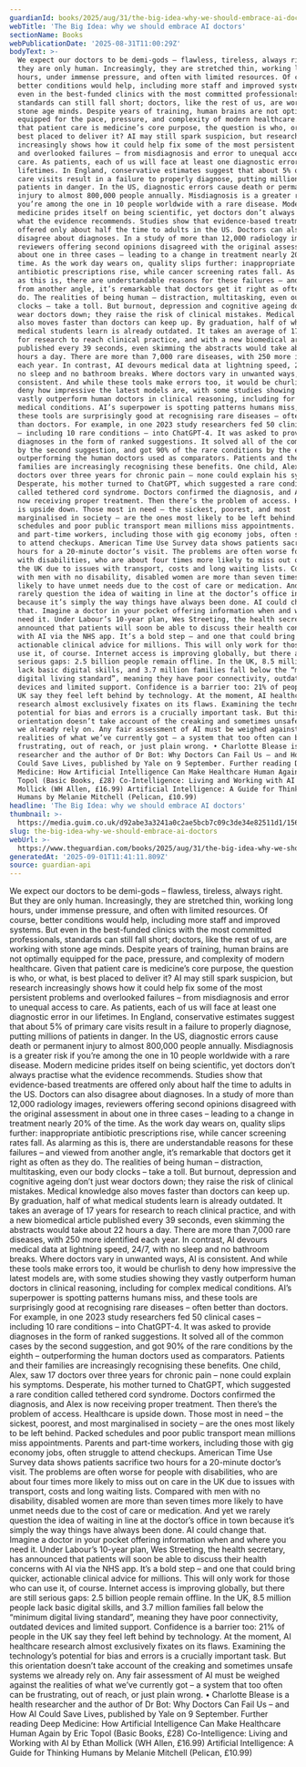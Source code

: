 ```yaml
---
guardianId: books/2025/aug/31/the-big-idea-why-we-should-embrace-ai-doctors
webTitle: 'The Big Idea: why we should embrace AI doctors'
sectionName: Books
webPublicationDate: '2025-08-31T11:00:29Z'
bodyText: >-
  We expect our doctors to be demi-gods – flawless, tireless, always right. But
  they are only human. Increasingly, they are stretched thin, working long
  hours, under immense pressure, and often with limited resources. Of course,
  better conditions would help, including more staff and improved systems. But
  even in the best-funded clinics with the most committed professionals,
  standards can still fall short; doctors, like the rest of us, are working with
  stone age minds. Despite years of training, human brains are not optimally
  equipped for the pace, pressure, and complexity of modern healthcare. Given
  that patient care is medicine’s core purpose, the question is who, or what, is
  best placed to deliver it? AI may still spark suspicion, but research
  increasingly shows how it could help fix some of the most persistent problems
  and overlooked failures – from misdiagnosis and error to unequal access to
  care. As patients, each of us will face at least one diagnostic error in our
  lifetimes. In England, conservative estimates suggest that about 5% of primary
  care visits result in a failure to properly diagnose, putting millions of
  patients in danger. In the US, diagnostic errors cause death or permanent
  injury to almost 800,000 people annually. Misdiagnosis is a greater risk if
  you’re among the one in 10 people worldwide with a rare disease. Modern
  medicine prides itself on being scientific, yet doctors don’t always practise
  what the evidence recommends. Studies show that evidence-based treatments are
  offered only about half the time to adults in the US. Doctors can also
  disagree about diagnoses. In a study of more than 12,000 radiology images,
  reviewers offering second opinions disagreed with the original assessment in
  about one in three cases – leading to a change in treatment nearly 20% of the
  time. As the work day wears on, quality slips further: inappropriate
  antibiotic prescriptions rise, while cancer screening rates fall. As alarming
  as this is, there are understandable reasons for these failures – and viewed
  from another angle, it’s remarkable that doctors get it right as often as they
  do. The realities of being human – distraction, multitasking, even our body
  clocks – take a toll. But burnout, depression and cognitive ageing don’t just
  wear doctors down; they raise the risk of clinical mistakes. Medical knowledge
  also moves faster than doctors can keep up. By graduation, half of what
  medical students learn is already outdated. It takes an average of 17 years
  for research to reach clinical practice, and with a new biomedical article
  published every 39 seconds, even skimming the abstracts would take about 22
  hours a day. There are more than 7,000 rare diseases, with 250 more identified
  each year. In contrast, AI devours medical data at lightning speed, 24/7, with
  no sleep and no bathroom breaks. Where doctors vary in unwanted ways, AI is
  consistent. And while these tools make errors too, it would be churlish to
  deny how impressive the latest models are, with some studies showing they
  vastly outperform human doctors in clinical reasoning, including for complex
  medical conditions. AI’s superpower is spotting patterns humans miss, and
  these tools are surprisingly good at recognising rare diseases – often better
  than doctors. For example, in one 2023 study researchers fed 50 clinical cases
  – including 10 rare conditions – into ChatGPT-4. It was asked to provide
  diagnoses in the form of ranked suggestions. It solved all of the common cases
  by the second suggestion, and got 90% of the rare conditions by the eighth –
  outperforming the human doctors used as comparators. Patients and their
  families are increasingly recognising these benefits. One child, Alex, saw 17
  doctors over three years for chronic pain – none could explain his symptoms.
  Desperate, his mother turned to ChatGPT, which suggested a rare condition
  called tethered cord syndrome. Doctors confirmed the diagnosis, and Alex is
  now receiving proper treatment. Then there’s the problem of access. Healthcare
  is upside down. Those most in need – the sickest, poorest, and most
  marginalised in society – are the ones most likely to be left behind. Packed
  schedules and poor public transport mean millions miss appointments. Parents
  and part-time workers, including those with gig economy jobs, often struggle
  to attend checkups. American Time Use Survey data shows patients sacrifice two
  hours for a 20-minute doctor’s visit. The problems are often worse for people
  with disabilities, who are about four times more likely to miss out on care in
  the UK due to issues with transport, costs and long waiting lists. Compared
  with men with no disability, disabled women are more than seven times more
  likely to have unmet needs due to the cost of care or medication. And yet we
  rarely question the idea of waiting in line at the doctor’s office in town
  because it’s simply the way things have always been done. AI could change
  that. Imagine a doctor in your pocket offering information when and where you
  need it. Under Labour’s 10-year plan, Wes Streeting, the health secretary, has
  announced that patients will soon be able to discuss their health concerns
  with AI via the NHS app. It’s a bold step – and one that could bring quicker,
  actionable clinical advice for millions. This will only work for those who can
  use it, of course. Internet access is improving globally, but there are still
  serious gaps: 2.5 billion people remain offline. In the UK, 8.5 million people
  lack basic digital skills, and 3.7 million families fall below the “minimum
  digital living standard”, meaning they have poor connectivity, outdated
  devices and limited support. Confidence is a barrier too: 21% of people in the
  UK say they feel left behind by technology. At the moment, AI healthcare
  research almost exclusively fixates on its flaws. Examining the technology’s
  potential for bias and errors is a crucially important task. But this
  orientation doesn’t take account of the creaking and sometimes unsafe systems
  we already rely on. Any fair assessment of AI must be weighed against the
  realities of what we’ve currently got – a system that too often can be
  frustrating, out of reach, or just plain wrong. • Charlotte Blease is a health
  researcher and the author of Dr Bot: Why Doctors Can Fail Us – and How AI
  Could Save Lives, published by Yale on 9 September. Further reading Deep
  Medicine: How Artificial Intelligence Can Make Healthcare Human Again by Eric
  Topol (Basic Books, £28) Co-Intelligence: Living and Working with AI by Ethan
  Mollick (WH Allen, £16.99) Artificial Intelligence: A Guide for Thinking
  Humans by Melanie Mitchell (Pelican, £10.99)
headline: 'The Big Idea: why we should embrace AI doctors'
thumbnail: >-
  https://media.guim.co.uk/d92abe3a3241a0c2ae5bcb7c09c3de34e82511d1/156_0_1531_1224/500.jpg
slug: the-big-idea-why-we-should-embrace-ai-doctors
webUrl: >-
  https://www.theguardian.com/books/2025/aug/31/the-big-idea-why-we-should-embrace-ai-doctors
generatedAt: '2025-09-01T11:41:11.809Z'
source: guardian-api
---
```

We expect our doctors to be demi-gods – flawless, tireless, always right. But they are only human. Increasingly, they are stretched thin, working long hours, under immense pressure, and often with limited resources. Of course, better conditions would help, including more staff and improved systems. But even in the best-funded clinics with the most committed professionals, standards can still fall short; doctors, like the rest of us, are working with stone age minds. Despite years of training, human brains are not optimally equipped for the pace, pressure, and complexity of modern healthcare. Given that patient care is medicine’s core purpose, the question is who, or what, is best placed to deliver it? AI may still spark suspicion, but research increasingly shows how it could help fix some of the most persistent problems and overlooked failures – from misdiagnosis and error to unequal access to care. As patients, each of us will face at least one diagnostic error in our lifetimes. In England, conservative estimates suggest that about 5% of primary care visits result in a failure to properly diagnose, putting millions of patients in danger. In the US, diagnostic errors cause death or permanent injury to almost 800,000 people annually. Misdiagnosis is a greater risk if you’re among the one in 10 people worldwide with a rare disease. Modern medicine prides itself on being scientific, yet doctors don’t always practise what the evidence recommends. Studies show that evidence-based treatments are offered only about half the time to adults in the US. Doctors can also disagree about diagnoses. In a study of more than 12,000 radiology images, reviewers offering second opinions disagreed with the original assessment in about one in three cases – leading to a change in treatment nearly 20% of the time. As the work day wears on, quality slips further: inappropriate antibiotic prescriptions rise, while cancer screening rates fall. As alarming as this is, there are understandable reasons for these failures – and viewed from another angle, it’s remarkable that doctors get it right as often as they do. The realities of being human – distraction, multitasking, even our body clocks – take a toll. But burnout, depression and cognitive ageing don’t just wear doctors down; they raise the risk of clinical mistakes. Medical knowledge also moves faster than doctors can keep up. By graduation, half of what medical students learn is already outdated. It takes an average of 17 years for research to reach clinical practice, and with a new biomedical article published every 39 seconds, even skimming the abstracts would take about 22 hours a day. There are more than 7,000 rare diseases, with 250 more identified each year. In contrast, AI devours medical data at lightning speed, 24/7, with no sleep and no bathroom breaks. Where doctors vary in unwanted ways, AI is consistent. And while these tools make errors too, it would be churlish to deny how impressive the latest models are, with some studies showing they vastly outperform human doctors in clinical reasoning, including for complex medical conditions. AI’s superpower is spotting patterns humans miss, and these tools are surprisingly good at recognising rare diseases – often better than doctors. For example, in one 2023 study researchers fed 50 clinical cases – including 10 rare conditions – into ChatGPT-4. It was asked to provide diagnoses in the form of ranked suggestions. It solved all of the common cases by the second suggestion, and got 90% of the rare conditions by the eighth – outperforming the human doctors used as comparators. Patients and their families are increasingly recognising these benefits. One child, Alex, saw 17 doctors over three years for chronic pain – none could explain his symptoms. Desperate, his mother turned to ChatGPT, which suggested a rare condition called tethered cord syndrome. Doctors confirmed the diagnosis, and Alex is now receiving proper treatment. Then there’s the problem of access. Healthcare is upside down. Those most in need – the sickest, poorest, and most marginalised in society – are the ones most likely to be left behind. Packed schedules and poor public transport mean millions miss appointments. Parents and part-time workers, including those with gig economy jobs, often struggle to attend checkups. American Time Use Survey data shows patients sacrifice two hours for a 20-minute doctor’s visit. The problems are often worse for people with disabilities, who are about four times more likely to miss out on care in the UK due to issues with transport, costs and long waiting lists. Compared with men with no disability, disabled women are more than seven times more likely to have unmet needs due to the cost of care or medication. And yet we rarely question the idea of waiting in line at the doctor’s office in town because it’s simply the way things have always been done. AI could change that. Imagine a doctor in your pocket offering information when and where you need it. Under Labour’s 10-year plan, Wes Streeting, the health secretary, has announced that patients will soon be able to discuss their health concerns with AI via the NHS app. It’s a bold step – and one that could bring quicker, actionable clinical advice for millions. This will only work for those who can use it, of course. Internet access is improving globally, but there are still serious gaps: 2.5 billion people remain offline. In the UK, 8.5 million people lack basic digital skills, and 3.7 million families fall below the “minimum digital living standard”, meaning they have poor connectivity, outdated devices and limited support. Confidence is a barrier too: 21% of people in the UK say they feel left behind by technology. At the moment, AI healthcare research almost exclusively fixates on its flaws. Examining the technology’s potential for bias and errors is a crucially important task. But this orientation doesn’t take account of the creaking and sometimes unsafe systems we already rely on. Any fair assessment of AI must be weighed against the realities of what we’ve currently got – a system that too often can be frustrating, out of reach, or just plain wrong. • Charlotte Blease is a health researcher and the author of Dr Bot: Why Doctors Can Fail Us – and How AI Could Save Lives, published by Yale on 9 September. Further reading Deep Medicine: How Artificial Intelligence Can Make Healthcare Human Again by Eric Topol (Basic Books, £28) Co-Intelligence: Living and Working with AI by Ethan Mollick (WH Allen, £16.99) Artificial Intelligence: A Guide for Thinking Humans by Melanie Mitchell (Pelican, £10.99)
